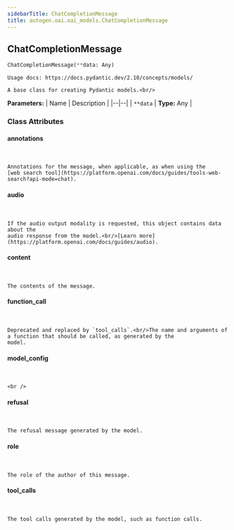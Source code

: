 ```yaml
---
sidebarTitle: ChatCompletionMessage
title: autogen.oai.oai_models.ChatCompletionMessage
---
```

<h2 id="autogen.oai.oai_models.ChatCompletionMessage" class="doc doc-heading">
    <code class="doc-symbol doc-symbol-heading doc-symbol-class"></code>
    <span class="doc doc-object-name doc-class-name">ChatCompletionMessage</span>
</h2>

```python
ChatCompletionMessage(**data: Any)
```

    Usage docs: https://docs.pydantic.dev/2.10/concepts/models/
    
    A base class for creating Pydantic models.<br/>

<b>Parameters:</b>
| Name | Description |
|--|--|
| `**data` | **Type:** Any |

### Class Attributes

<code class="doc-symbol doc-symbol-heading doc-symbol-attribute"></code>
#### annotations
<br />

    Annotations for the message, when applicable, as when using the
    [web search tool](https://platform.openai.com/docs/guides/tools-web-search?api-mode=chat).

<code class="doc-symbol doc-symbol-heading doc-symbol-attribute"></code>
#### audio
<br />

    If the audio output modality is requested, this object contains data about the
    audio response from the model.<br/>[Learn more](https://platform.openai.com/docs/guides/audio).

<code class="doc-symbol doc-symbol-heading doc-symbol-attribute"></code>
#### content
<br />

    The contents of the message.

<code class="doc-symbol doc-symbol-heading doc-symbol-attribute"></code>
#### function_call
<br />

    Deprecated and replaced by `tool_calls`.<br/>The name and arguments of a function that should be called, as generated by the
    model.

<code class="doc-symbol doc-symbol-heading doc-symbol-attribute"></code>
#### model_config
<br />

    <br />

<code class="doc-symbol doc-symbol-heading doc-symbol-attribute"></code>
#### refusal
<br />

    The refusal message generated by the model.

<code class="doc-symbol doc-symbol-heading doc-symbol-attribute"></code>
#### role
<br />

    The role of the author of this message.

<code class="doc-symbol doc-symbol-heading doc-symbol-attribute"></code>
#### tool_calls
<br />

    The tool calls generated by the model, such as function calls.